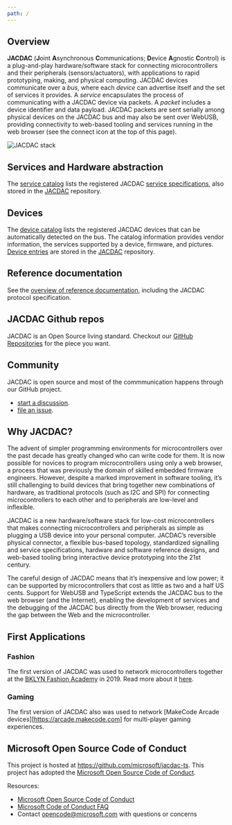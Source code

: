 ```yaml
---
path: /
---
```


## Overview

**JACDAC** (**J**oint **A**synchronous **C**ommunications; **D**evice **A**gnostic **C**ontrol) is a plug-and-play hardware/software stack 
for connecting microcontrollers and their peripherals (sensors/actuators), with applications to rapid prototyping, making, and physical computing. 
JACDAC devices communicate over a *bus*, where each *device* can advertise itself and the set of services it provides. 
A *service* encapsulates the process of communicating with a JACDAC device via packets. A *packet* includes a device identifier and data payload. 
JACDAC packets are sent serially among physical devices on the JACDAC bus and may also be sent over WebUSB, 
providing connectivity to web-based tooling and services running in the web browser (see the connect icon at the top of this page).

![JACDAC stack](../../../jacdac-spec/spec/images/jacdac-stack.png)

## Services and Hardware abstraction

The [service catalog](/services) lists the registered JACDAC [service specifications](/reference/service-specification), also stored in the [JACDAC](https://github.com/microsoft/jacdac) repository.

<ServiceSpecificationList count={3} shuffle={true} />

## Devices

The [device catalog](/devices) lists the registered JACDAC devices that can be automatically detected on the bus. 
The catalog information provides vendor information, the services supported by a device, firmware, and pictures. 
[Device entries](/reference/device-specification) are stored in the [JACDAC](https://github.com/microsoft/jacdac) repository.

<DeviceSpecificationList count={3} shuffle={true} />

## Reference documentation

See the [overview of reference documentation](/reference/), including the JACDAC protocol specification.

## JACDAC Github repos

JACDAC is an Open Source living standard. Checkout our [GitHub Repositories](/github) for the piece you want.

## Community

JACDAC is open source and most of the commmunication happens through our GitHub project.

* [start a discussion](https://github.com/microsoft/jacdac/discussions).
* [file an issue](https://github.com/microsoft/jacdac/issues).

## Why JACDAC?

The advent of simpler programming environments for microcontrollers over the past decade has greatly changed who can write code for them. It is now possible for novices to program microcontrollers using only a web browser, a process that was previously the domain of skilled embedded firmware engineers. However, despite a marked improvement in software tooling, it’s still challenging to build devices that bring together new combinations of hardware, as traditional protocols (such as I2C and SPI) for connecting microcontrollers to each other and to peripherals are low-level and inflexible. 

JACDAC is a new hardware/software stack for low-cost microcontrollers that makes connecting microcontrollers and peripherals as simple as plugging a USB device into your personal computer. JACDAC’s reversible physical connector, a flexible bus-based topology, standardized signalling and service specifications, hardware and software reference designs, and web-based tooling bring interactive device prototyping into the 21st century. 

The careful design of JACDAC means that it’s inexpensive and low power; it can be supported by microcontrollers that cost as little as two and a half US cents.  Support for WebUSB and TypeScript extends the JACDAC bus to the web browser (and the Internet), enabling the development of services and the debugging of the JACDAC bus directly from the Web browser, 
reducing the gap between the Web and the microcontroller.

## First Applications

### Fashion

The first version of JACDAC was used to network microcontrollers together at the 
[BKLYN Fashion Academy](https://www.bklynlibrary.org/bklyn-fashion-academy) in 2019.
Read more about it [here](https://www.microsoft.com/en-us/research/blog/fashion-forward-researchers-designers-debut-new-tech-on-new-york-city-runway).

### Gaming

The first version of JACDAC also was used to network [MakeCode Arcade devices][https://arcade.makecode.com]
for multi-player gaming experiences.

## Microsoft Open Source Code of Conduct

This project is hosted at https://github.com/microsoft/jacdac-ts. This project has adopted the [Microsoft Open Source Code of Conduct](https://opensource.microsoft.com/codeofconduct/).

Resources:

- [Microsoft Open Source Code of Conduct](https://opensource.microsoft.com/codeofconduct/)
- [Microsoft Code of Conduct FAQ](https://opensource.microsoft.com/codeofconduct/faq/)
- Contact [opencode@microsoft.com](mailto:opencode@microsoft.com) with questions or concerns
